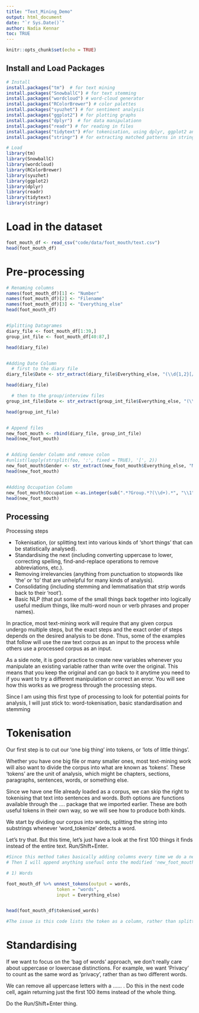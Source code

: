 ```yaml
---
title: "Text_Mining_Demo"
output: html_document
date: "`r Sys.Date()`"
author: Nadia Kennar 
toc: TRUE
---
```


```r
knitr::opts_chunk$set(echo = TRUE)
```


## Install and Load Packages


```r
# Install
install.packages("tm")  # for text mining
install.packages("SnowballC") # for text stemming
install.packages("wordcloud") # word-cloud generator 
install.packages("RColorBrewer") # color palettes
install.packages("syuzhet") # for sentiment analysis
install.packages("ggplot2") # for plotting graphs
install.packages("dplyr")  # for data manipulationn
install.packages("readr") # for reading in files
install.packages("tidytext") #for tokenisation, using dplyr, ggplot2 and other tidy tools 
install.packages("stringr") # for extracting matched patterns in strings 

# Load
library(tm)
library(SnowballC)
library(wordcloud)
library(RColorBrewer)
library(syuzhet)
library(ggplot2)
library(dplyr)
library(readr)
library(tidytext)
library(stringr)


```



# Load in the dataset 

```r
foot_mouth_df <- read_csv("code/data/foot_mouth/text.csv")
head(foot_mouth_df)
```



# Pre-processing 

```r
# Renaming columns 
names(foot_mouth_df)[1] <- "Number"
names(foot_mouth_df)[2] <- "Filename"
names(foot_mouth_df)[3] <- "Everything_else"
head(foot_mouth_df)


#Splitting Datagrames
diary_file <- foot_mouth_df[1:39,]
group_int_file <- foot_mouth_df[40:87,]

head(diary_file)


#Adding Date Column 
  # first to the diary file 
diary_file$Date <- str_extract(diary_file$Everything_else, "(\\d{1,2}[/\\.-][ ]?)?(\\d{1,2}[ ]*[/\\.-]|January|February|March|April|May|June|July|August|September|October|November|December|Jan|Feb|Febr|Mar|Apr|Jun|Jul|Aug|Sept|Sep|Oct|Nov|Dec|Jan\\.|Feb\\.|Febr\\.|Mar\\.|Apr\\.|Jun\\.|Jul\\.|Aug\\.|Sept\\.|Sep\\.|Oct\\.|Nov\\.|Dec\\.)[ ]*[']?\\d{2,4}")

head(diary_file)

  # then to the group/interview files
group_int_file$Date <- str_extract(group_int_file$Everything_else, "(\\d{1,2}[/\\.-][ ]?)?(\\d{1,2}[ ]*[/\\.-]|January|February|March|April|May|June|July|August|September|October|November|December|Jan|Feb|Febr|Mar|Apr|Jun|Jul|Aug|Sept|Sep|Oct|Nov|Dec|Jan\\.|Feb\\.|Febr\\.|Mar\\.|Apr\\.|Jun\\.|Jul\\.|Aug\\.|Sept\\.|Sep\\.|Oct\\.|Nov\\.|Dec\\.)[ ]*[']?\\d{2,4}")

head(group_int_file)


# Append files 
new_foot_mouth <- rbind(diary_file, group_int_file)
head(new_foot_mouth)


# Adding Gender Column and remove colon 
#unlist(lapply(strsplit(foo, ':', fixed = TRUE), '[', 2))
new_foot_mouth$Gender <- str_extract(new_foot_mouth$Everything_else, "M|F")
head(new_foot_mouth)


#Adding Occupation Column 
new_foot_mouth$Occupation <-as.integer(sub(".*?Group.*?(\\d+).*", "\\1", new_foot_mouth$Everything_else))
head(new_foot_mouth)
```




## Processing 

Processing steps

- Tokenisation, (or splitting text into various kinds of 'short things' that can be statistically analysed).
- Standardising the next (including converting uppercase to lower, correcting spelling, find-and-replace operations to remove abbreviations, etc.).
- Removing irrelevancies (anything from punctuation to stopwords like 'the' or 'to' that are unhelpful for many kinds of analysis).
- Consolidating (including stemming and lemmatisation that strip words back to their 'root').
- Basic NLP (that put some of the small things back together into logically useful medium things, like multi-word noun or verb phrases and proper names).

In practice, most text-mining work will require that any given corpus undergo multiple steps, but the exact steps and the exact order of steps depends on the desired analysis to be done. Thus, some of the examples that follow will use the raw text corpus as an input to the process while others use a processed corpus as an input.

As a side note, it is good practice to create new variables whenever you manipulate an existing variable rather than write over the original. This means that you keep the original and can go back to it anytime you need to if you want to try a different manipulation or correct an error. You will see how this works as we progress through the processing steps.

Since I am using this first type of processing to look for potential points for analysis, I will just stick to: word-tokenisation, basic standardisation and stemming


# Tokenisation 

Our first step is to cut our 'one big thing' into tokens, or 'lots of little things'. 

Whether you have one big file or many smaller ones, most text-mining work will also want to divide the corpus into what are known as 'tokens'. These 'tokens' are the unit of analysis, which might be chapters, sections, paragraphs, sentences, words, or something else.

Since we have one file already loaded as a corpus, we can skip the right to tokenising that text into sentences and words. Both options are functions available through the .... package that we imported earlier. These are both useful tokens in their own way, so we will see how to produce both kinds.

We start by dividing our corpus into words, splitting the string into substrings whenever 'word_tokenize' detects a word.

Let's try that. But this time, let's just have a look at the first 100 things it finds instead of the entire text. Run/Shift+Enter.

```r
#Since this method takes basically adding columns every time we do a new step, I will do processing on original foot_mouth_df
# Then I will append anything usefuul onto the modified 'new_foot_mouth' DataFrame for the extraction process!

# 1) Words 

foot_mouth_df %>% unnest_tokens(output = words, 
                   token = "words",
                   input = Everything_else)


head(foot_mouth_df$tokenised_words)

#The issue is this code lists the token as a column, rather than splitting the string into a substring and applying this over each row. I think you can 

```





# Standardising 

If we want to focus on the 'bag of words' approach, we don't really care about uppercase or lowercase distinctions. For example, we want 'Privacy' to count as the same word as 'privacy', rather than as two different words.

We can remove all uppercase letters with a ......
. Do this in the next code cell, again returning just the first 100 items instead of the whole thing.

Do the Run/Shift+Enter thing.


```r

```
















